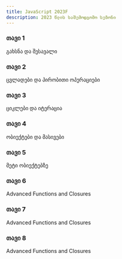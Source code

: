 ```yaml
---
title: JavaScript 2023F
description: 2023 წლის საშემოდგომო სეზონი
---
```


<div className="grid sm:grid-cols-1 gap-4 mt-6">

<Card href="/classes/javascript/2023f/week-1">

### თავი 1

გახსნა და შესავალი

</Card>

<Card href="/classes/javascript/2023f/week-2">

### თავი 2

ცვლადები და პირობითი ოპერაციები

</Card>

<Card href="/classes/javascript/2023f/week-3">

### თავი 3

ციკლები და იტერაცია

</Card>

<Card href="/classes/javascript/2023f/week-4">

### თავი 4

ობიექტები და მასივები

</Card>

<Card href="/classes/javascript/2023f/week-5">

### თავი 5

მეტი ობიექტებზე

</Card>

<Card href="/classes/javascript/2023f/week-6">

### თავი 6

Advanced Functions and Closures

</Card>

<Card href="/classes/javascript/2023f/week-7">

### თავი 7

Advanced Functions and Closures

</Card>

<Card href="/classes/javascript/2023f/week-8">

### თავი 8

Advanced Functions and Closures

</Card>
</div>
